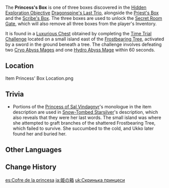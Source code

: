 {{Item Infobox
|id           = 100620
|image        = Item Box.png
|type         = Quest Items
|description  = A treasure box with a decorative pattern at the bottom. The ornamentation seems to be a part of a three-piece motif. Once the pattern is completed, a certain door may open.<br>"I'm afraid I can't finish the fresco".<br>"It's been a while since I last saw the blue sky and green grass. I don't know which hues to use to capture the landscape of thawing ice and snow that [[Varuch|my father]] so longs for."<br>"By the time he comes back, everything will be back to how it was. But I can't take this cold anymore."<br>"Forgive me, Father. [[Ukko]], I'm sorry you had to see us like this."<br>"[[Imunlaukr]], I wish I could see you again..."
}}
The '''Princess's Box''' is one of three boxes discovered in the [[Hidden Exploration Objective]] [[Dragonspine's Last Trio]], alongside the [[Priest's Box]] and the [[Scribe's Box]]. The three boxes are used to unlock the [[Secret Room|Secret Room Gate]], which will also remove all three boxes from the player's Inventory.

It is found in a [[Chest|Luxurious Chest]] obtained by completing the [[Time Trial Challenge]] located on a small island east of the [[Frostbearing Tree]], activated by a sword in the ground beneath a tree. The challenge involves defeating two [[Cryo Abyss Mage]]s and one [[Hydro Abyss Mage]] within 60 seconds.

==Location==
<gallery>
Item Princess' Box Location.png
</gallery>

==Trivia==
* Portions of the [[Princess of Sal Vindagnyr]]'s monologue in the item description are used in [[Snow-Tombed Starsilver]]'s description, which also reveals that they were her last words. The small island was where she attempted to graft branches of the shattered Frostbearing Tree, which failed to survive. She succumbed to the cold, and Ukko later found her and buried her.

==Other Languages==
{{Other Languages
|en      = Princess' Box
|zhs     = 公主之匣
|zhs_rm  = Gōngzhǔ zhī Xiá
|zht     = 公主之匣
|zht_rm  = Gōngzhǔ zhī Xiá
|zh_tl   = Princess' Box
|ja      = 姫の箱
|ja_rm   = Hime no Hako
|ja_tl   = Princess' Box
|ko      = 공주의 함
|ko_rm   = Gongju-ui Ham
|ko_tl   = Princess' Chest
|es      = Cofre de la princesa
|es_tl   = Princess' Chest
|fr      = Coffre de la princesse
|fr_tl   = Princess' Chest
|ru      = Шкатулка принцессы
|ru_tl   = Princess' Casket
|th      = Princess' Box
|vi      = Chiếc Hộp Của Công Chúa
|vi_tl   = Princess' Box
|de      = Schmuckkästchen der Prinzessin
|de_tl   = Jewelry Box of the Princess
|id      = Kotak Putri
|id_tl   = Princess Box
|pt      = Caixa da Princesa
|pt_tl   = 
|tr      = Prensesin Kutusu
|tr_tl   = 
|it      = Scrigno della principessa
|it_tl   = 
}}

==Change History==
{{Change History|1.2}}

[[es:Cofre de la princesa]]
[[ja:姫の箱]]
[[uk:Скринька принцеси]]